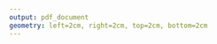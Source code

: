 ```yaml
---
output: pdf_document
geometry: left=2cm, right=2cm, top=2cm, bottom=2cm
---
```


\linespread{1}\selectfont

\begin{centering}
\normalsize
HOCHSCHULE RHEIN-WAAL \\
RHINE-WAAL UNIVERSITY OF APPLIED  SCIENCES\\
FACULTY OF SOCIETY AND ECONOMICS


\vspace{3 cm}
THIS IS WHERE YOUR TITLE SHOUD BE \\ AND SUBTITLE RIGHTE BELOW THE TITLE\\
\vspace{1.5 cm}




MASTER THESIS
\vspace{0.5 cm}





\vspace{3 cm}

by\\
Your name\\
Your immatriculationnumber


 

\end{centering}

